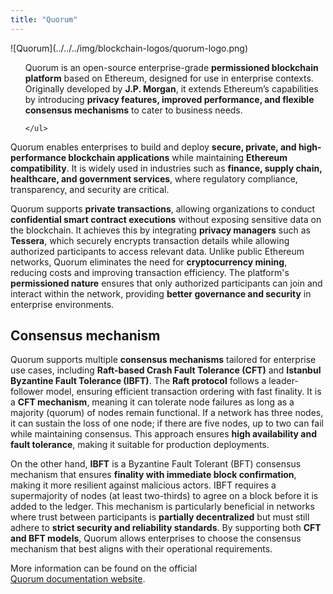 ```yaml
---
title: "Quorum"
---
```



<div style={{ display: 'flex', alignItems: 'flex-start', gap: '1.5rem' }}>
  <div style={{ flex: '0 0 15%' }}>
  ![Quorum](../../../img/blockchain-logos/quorum-logo.png)
  </div>
  <div style={{ flex: '1', paddingLeft: '1rem' }}>
    <ul>

Quorum is an open-source enterprise-grade **permissioned blockchain platform**
based on Ethereum, designed for use in enterprise contexts. Originally developed
by **J.P. Morgan**, it extends Ethereum’s capabilities by introducing **privacy
features, improved performance, and flexible consensus mechanisms** to cater to
business needs.

    </ul>

  </div>
</div>



Quorum enables enterprises to build and deploy **secure,
private, and high-performance blockchain applications** while maintaining
**Ethereum compatibility**. It is widely used in industries such as **finance,
supply chain, healthcare, and government services**, where regulatory
compliance, transparency, and security are critical.

Quorum supports **private transactions**, allowing organizations to conduct
**confidential smart contract executions** without exposing sensitive data on
the blockchain. It achieves this by integrating **privacy managers** such as
**Tessera**, which securely encrypts transaction details while allowing
authorized participants to access relevant data. Unlike public Ethereum
networks, Quorum eliminates the need for **cryptocurrency mining**, reducing
costs and improving transaction efficiency. The platform's **permissioned
nature** ensures that only authorized participants can join and interact within
the network, providing **better governance and security** in enterprise
environments.

## Consensus mechanism

Quorum supports multiple **consensus mechanisms** tailored for enterprise use
cases, including **Raft-based Crash Fault Tolerance (CFT)** and **Istanbul
Byzantine Fault Tolerance (IBFT)**. The **Raft protocol** follows a
leader-follower model, ensuring efficient transaction ordering with fast
finality. It is a **CFT mechanism**, meaning it can tolerate node failures as
long as a majority (quorum) of nodes remain functional. If a network has three
nodes, it can sustain the loss of one node; if there are five nodes, up to two
can fail while maintaining consensus. This approach ensures **high availability
and fault tolerance**, making it suitable for production deployments.

On the other hand, **IBFT** is a Byzantine Fault Tolerant (BFT) consensus
mechanism that ensures **finality with immediate block confirmation**, making it
more resilient against malicious actors. IBFT requires a supermajority of nodes
(at least two-thirds) to agree on a block before it is added to the ledger. This
mechanism is particularly beneficial in networks where trust between
participants is **partially decentralized** but must still adhere to **strict
security and reliability standards**. By supporting both **CFT and BFT models**,
Quorum allows enterprises to choose the consensus mechanism that best aligns
with their operational requirements.

More information can be found on the official  
[Quorum documentation website](https://consensys.net/docs/quorum/).
